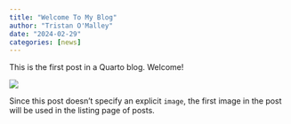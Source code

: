 ```yaml
---
title: "Welcome To My Blog"
author: "Tristan O'Malley"
date: "2024-02-29"
categories: [news]
---
```


This is the first post in a Quarto blog. Welcome!

![](thumbnail.jpg)

Since this post doesn't specify an explicit `image`, the first image in the post will be used in the listing page of posts.
